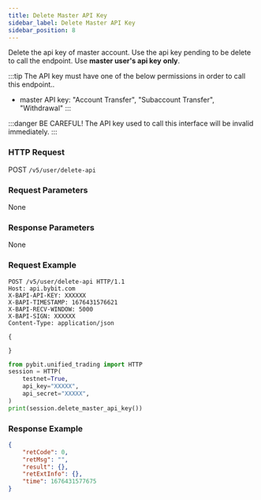 ```yaml
---
title: Delete Master API Key
sidebar_label: Delete Master API Key
sidebar_position: 8
---
```


Delete the api key of master account. Use the api key pending to be delete to call the endpoint. Use **master user's api key** **only**.

:::tip
The API key must have one of the below permissions in order to call this endpoint..
* master API key: "Account Transfer", "Subaccount Transfer", "Withdrawal"
:::

:::danger
BE CAREFUL! The API key used to call this interface will be invalid immediately.
:::

### HTTP Request
POST `/v5/user/delete-api`

### Request Parameters
None

### Response Parameters
None

### Request Example

<Tabs groupId="programming-languages">
<TabItem value="http" label="HTTP">

```http
POST /v5/user/delete-api HTTP/1.1
Host: api.bybit.com
X-BAPI-API-KEY: XXXXXX
X-BAPI-TIMESTAMP: 1676431576621
X-BAPI-RECV-WINDOW: 5000
X-BAPI-SIGN: XXXXXX
Content-Type: application/json

{

}
```

</TabItem>
<TabItem value="python" label="Python">

```python
from pybit.unified_trading import HTTP
session = HTTP(
    testnet=True,
    api_key="XXXXX",
    api_secret="XXXXX",
)
print(session.delete_master_api_key())
```

</TabItem>
</Tabs>

### Response Example

```json
{
    "retCode": 0,
    "retMsg": "",
    "result": {},
    "retExtInfo": {},
    "time": 1676431577675
}
```
